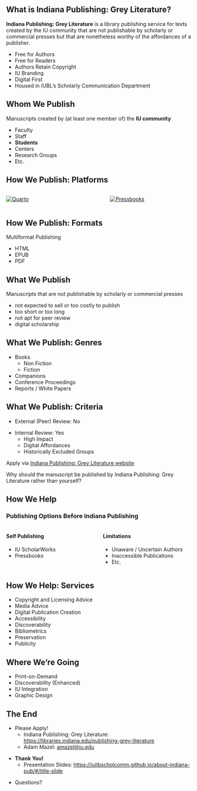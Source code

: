 ## What is Indiana Publishing: Grey Literature? {.smaller}

**Indiana Publishing: Grey Literature** is a library publishing service for texts created by the IU community that are not publishable by scholarly or commercial presses but that are nonetheless worthy of the affordances of a publisher. 

- Free for Authors
- Free for Readers
- Authors Retain Copyright
- IU Branding
- Digital First
- Housed in IUBL's Scholarly Communication Department

## Whom We Publish

Manuscripts created by (at least one member of) the **IU community**

- Faculty
- Staff
- **Students**
- Centers
- Research Groups
- Etc.

## How We Publish: Platforms

:::: {.columns}

::: {.column width="50%"}
[![Quarto](images/through_the_looking_glass.JPG)](https://iulibscholcomm.github.io/through-the-looking-glass/)
:::

::: {.column width="42.5%"}
[![Pressbooks](images/pressbooks.JPG)](https://iu.pressbooks.pub/thrivingguide/)
:::

::::

## How We Publish: Formats

Multiformat Publishing 

- HTML
- EPUB
- PDF

## What We Publish

Manuscripts that are not publishable by scholarly or commercial presses

- not expected to sell or too costly to publish
- too short or too long
- not apt for peer review 
- digital scholarship 

## What We Publish: Genres

- Books
    - Non Fiction
    - Fiction
- Companions 
- Conference Proceedings
- Reports / White Papers

## What We Publish: Criteria

- External (Peer) Review: No

&NewLine;

- Internal Review: Yes
    - High Impact
    - Digital Affordances
    - Historically Excluded Groups

Apply via [Indiana Publishing: Grey Literature website](https://libraries.indiana.edu/publishing)

Why should the manuscript be published by Indiana Publishing: Grey Literature rather than yourself?

<!--
## Examples

:::: {.columns}

::: {.column width="50%"}

### Accepted 

[*Through the Looking Glass: I. Why Cross-Fertilize?*](https://iulibscholcomm.github.io/through-the-looking-glass/) by Curt Lively, Distinguished Professor of Biology

:::

::: {.column width="50%"}

### Declined

Collection of Interview Transcripts by IU Professor

:::

::::

-->

## How We Help

### Publishing Options Before Indiana Publishing

:::: {.columns}

::: {.column width="50%"}

#### Self Publishing

- IU ScholarWorks
- Pressbooks

:::

::: {.column width="50%"}

#### Limitations

- Unaware / Uncertain Authors 
- Inaccessible Publications
- Etc.

:::

::::

## How We Help: Services

- Copyright and Licensing Advice
- Media Advice
- Digital Publication Creation 
- Accessibility 
- Discoverability 
- Bibliometrics 
- Preservation 
- Publicity

## Where We're Going

- Print-on-Demand
- Discoverability (Enhanced)
- IU Integration
- Graphic Design

<!--
## How You Can Help Us 

- Apply!
- Encourage relevant contituents to apply!

-->

## The End {.smaller}

- Please Apply!
    - Indiana Publishing: Grey Literature: <https://libraries.indiana.edu/publishing-grey-literature>
    - Adam Mazel: [amazel@iu.edu](mailto:amazel@iu.edu)

&NewLine;

- **Thank You!**
    - Presentation Slides: <https://iulibscholcomm.github.io/about-indiana-pub/#/title-slide>

&NewLine;

- Questions?



<!--
:::: {.columns}

::: {.column width="33.3%"}
- 
    - 
     <!--
        - too esoteric
        - uncertain / small audience
    - too long or too short 
  
    - 
    - 
<!-- 
        - dynamic media
        - interactive
        -->
<!--
:::

::: {.column width="33.3%"}
-  Include:
    - 
    - 
    - 
    - 
:::

::: {.column width="33.3%"}
- 
    - 
    - 
:::

::::

-->
